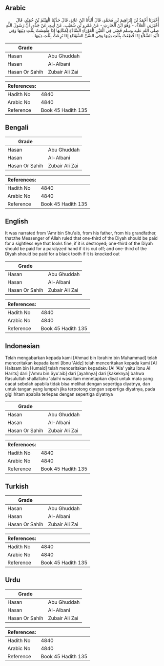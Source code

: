 ## Arabic


<div dir="rtl" lang="ar" style={{fontSize:'larger',backgroundColor:'#f8f9fa',padding:20}}>
أَخْبَرَنَا أَحْمَدُ بْنُ إِبْرَاهِيمَ بْنِ مُحَمَّدٍ، قَالَ أَنْبَأَنَا ابْنُ عَائِذٍ، قَالَ حَدَّثَنَا الْهَيْثَمُ بْنُ حُمَيْدٍ، قَالَ أَخْبَرَنِي الْعَلاَءُ، - وَهُوَ ابْنُ الْحَارِثِ - عَنْ عَمْرِو بْنِ شُعَيْبٍ، عَنْ أَبِيهِ، عَنْ جَدِّهِ، أَنَّ رَسُولَ اللَّهِ صلى الله عليه وسلم قَضَى فِي الْعَيْنِ الْعَوْرَاءِ السَّادَّةِ لِمَكَانِهَا إِذَا طُمِسَتْ بِثُلُثِ دِيَتِهَا وَفِي الْيَدِ الشَّلاَّءِ إِذَا قُطِعَتْ بِثُلُثِ دِيَتِهَا وَفِي السِّنِّ السَّوْدَاءِ إِذَا نُزِعَتْ بِثُلُثِ دِيَتِهَا ‏.‏
</div>
<div style={{backgroundColor:'#f8f9fa',padding:20, marginBottom: 10}}><table> <thead> <tr> <th>Grade</th> <th></th> </tr> </thead> <tbody> <tr><td>Hasan</td><td>Abu Ghuddah</td></tr><tr><td>Hasan</td><td>Al-Albani</td></tr><tr><td>Hasan Or Sahih</td><td>Zubair Ali Zai</td></tr></tbody></table><table> <thead> <tr> <th>References:</th> <th></th> </tr> </thead> <tbody><tr><td>Hadith No</td><td>4840</td></tr><tr><td>Arabic No</td><td>4840</td></tr><tr><td>Reference</td><td>Book 45 Hadith 135</td></tr></tbody></table></div>

## Bengali


<div dir="ltr" lang="bn" style={{fontSize:'larger',backgroundColor:'#f8f9fa',padding:20}}>

</div>
<div style={{backgroundColor:'#f8f9fa',padding:20, marginBottom: 10}}><table> <thead> <tr> <th>Grade</th> <th></th> </tr> </thead> <tbody> <tr><td>Hasan</td><td>Abu Ghuddah</td></tr><tr><td>Hasan</td><td>Al-Albani</td></tr><tr><td>Hasan Or Sahih</td><td>Zubair Ali Zai</td></tr></tbody></table><table> <thead> <tr> <th>References:</th> <th></th> </tr> </thead> <tbody><tr><td>Hadith No</td><td>4840</td></tr><tr><td>Arabic No</td><td>4840</td></tr><tr><td>Reference</td><td>Book 45 Hadith 135</td></tr></tbody></table></div>

## English


<div dir="ltr" lang="en" style={{fontSize:'larger',backgroundColor:'#f8f9fa',padding:20}}>
It was narrated from 'Amr bin Shu'aib, from his father, from his grandfather, that:the Messenger of Allah ruled that one-third of the Diyah should be paid for a sightless eye that looks fine, if it is destroyed; one-third of the Diyah should be paid for a paralyzed hand if it is cut off; and one-third of the Diyah should be paid for a black tooth if it is knocked out
</div>
<div style={{backgroundColor:'#f8f9fa',padding:20, marginBottom: 10}}><table> <thead> <tr> <th>Grade</th> <th></th> </tr> </thead> <tbody> <tr><td>Hasan</td><td>Abu Ghuddah</td></tr><tr><td>Hasan</td><td>Al-Albani</td></tr><tr><td>Hasan Or Sahih</td><td>Zubair Ali Zai</td></tr></tbody></table><table> <thead> <tr> <th>References:</th> <th></th> </tr> </thead> <tbody><tr><td>Hadith No</td><td>4840</td></tr><tr><td>Arabic No</td><td>4840</td></tr><tr><td>Reference</td><td>Book 45 Hadith 135</td></tr></tbody></table></div>

## Indonesian


<div dir="ltr" lang="id" style={{fontSize:'larger',backgroundColor:'#f8f9fa',padding:20}}>
Telah mengabarkan kepada kami [Ahmad bin Ibrahim bin Muhammad] telah menceritakan kepada kami [Ibnu 'Aidz] telah menceritakan kepada kami [Al Haitsam bin Humaid] telah menceritakan kepadaku [Al 'Ala' yaitu Ibnu Al Harits] dari ['Amru bin Syu'aib] dari [ayahnya] dari [kakeknya] bahwa Rasulullah shallallahu 'alaihi wasallam menetapkan diyat untuk mata yang cacat sebelah apabila tidak bisa melihat dengan sepertiga diyatnya, dan untuk tangan yang lumpuh jika terpotong dengan sepertiga diyatnya, pada gigi hitam apabila terlepas dengan sepertiga diyatnya
</div>
<div style={{backgroundColor:'#f8f9fa',padding:20, marginBottom: 10}}><table> <thead> <tr> <th>Grade</th> <th></th> </tr> </thead> <tbody> <tr><td>Hasan</td><td>Abu Ghuddah</td></tr><tr><td>Hasan</td><td>Al-Albani</td></tr><tr><td>Hasan Or Sahih</td><td>Zubair Ali Zai</td></tr></tbody></table><table> <thead> <tr> <th>References:</th> <th></th> </tr> </thead> <tbody><tr><td>Hadith No</td><td>4840</td></tr><tr><td>Arabic No</td><td>4840</td></tr><tr><td>Reference</td><td>Book 45 Hadith 135</td></tr></tbody></table></div>

## Turkish


<div dir="ltr" lang="tr" style={{fontSize:'larger',backgroundColor:'#f8f9fa',padding:20}}>

</div>
<div style={{backgroundColor:'#f8f9fa',padding:20, marginBottom: 10}}><table> <thead> <tr> <th>Grade</th> <th></th> </tr> </thead> <tbody> <tr><td>Hasan</td><td>Abu Ghuddah</td></tr><tr><td>Hasan</td><td>Al-Albani</td></tr><tr><td>Hasan Or Sahih</td><td>Zubair Ali Zai</td></tr></tbody></table><table> <thead> <tr> <th>References:</th> <th></th> </tr> </thead> <tbody><tr><td>Hadith No</td><td>4840</td></tr><tr><td>Arabic No</td><td>4840</td></tr><tr><td>Reference</td><td>Book 45 Hadith 135</td></tr></tbody></table></div>

## Urdu


<div dir="rtl" lang="ur" style={{fontSize:'larger',backgroundColor:'#f8f9fa',padding:20}}>

</div>
<div style={{backgroundColor:'#f8f9fa',padding:20, marginBottom: 10}}><table> <thead> <tr> <th>Grade</th> <th></th> </tr> </thead> <tbody> <tr><td>Hasan</td><td>Abu Ghuddah</td></tr><tr><td>Hasan</td><td>Al-Albani</td></tr><tr><td>Hasan Or Sahih</td><td>Zubair Ali Zai</td></tr></tbody></table><table> <thead> <tr> <th>References:</th> <th></th> </tr> </thead> <tbody><tr><td>Hadith No</td><td>4840</td></tr><tr><td>Arabic No</td><td>4840</td></tr><tr><td>Reference</td><td>Book 45 Hadith 135</td></tr></tbody></table></div>